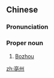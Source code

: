 ==Chinese==
{{zh-forms}}

===Pronunciation===
{{zh-pron
|m=Bózhōu
|c=bok3 zau1
|cat=pn
}}

===Proper noun===
{{zh-proper noun}}

# [[Bozhou]]

{{zh-cat|Cities}}

[[zh:亳州]]